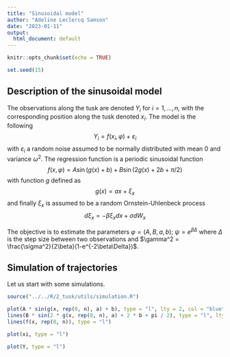 ```yaml
---
title: "Sinusoidal model"
author: "Adeline Leclercq Samson"
date: "2023-01-11"
output:
  html_document: default
---
```


```r
knitr::opts_chunk$set(echo = TRUE)
```

```r
set.seed(15)
```

## Description of the sinusoidal model

The observations along the tusk are denoted $Y_i$ for $i=1, \ldots, n$, with the corresponding  position along the tusk  denoted $x_i$.
The model is the following
$$Y_i = f(x_i, \varphi)+\varepsilon_i $$
with $\varepsilon_i$ a  random noise assumed to be normally distributed with mean $0$ and variance $\omega^2$.
The regression function is a periodic sinusoidal function
$$f(x, \varphi) = A \sin(g(x)+b) + B\sin(2g(x)+2b+\pi/2) $$
with function $g$ defined as
$$ g(x) = ax+\xi_x$$
and finally $\xi_x$ is assumed to be a random Ornstein-Uhlenbeck process
$$d\xi_x = -\beta \xi_xdx+\sigma dW_x $$

The objective is to estimate the parameters $\varphi = (A,B,a,b)$; $\psi = e^{\beta\Delta}$ where $\Delta$ is the step size between two observations and $\gamma^2 = \frac{\sigma^2}{2\beta}(1-e^{-2\beta\Delta})$.

## Simulation of trajectories

Let us start with some simulations.
```r
source("../../R/2_tusk/utils/simulation.R")
```

```r
plot(A * sin(g(x, rep(0, n), a) + b), type = "l", lty = 2, col = "blue", ylim = c(-.5, .75))
lines(B * sin(2 * g(x, rep(0, n), a) + 2 * b + pi / 2), type = "l", lty = 2, col = "red")
lines(f(x, rep(0, n)), type = "l")
```

```r
plot(xi, type = "l")
```

```r
plot(Y, type = "l")
```